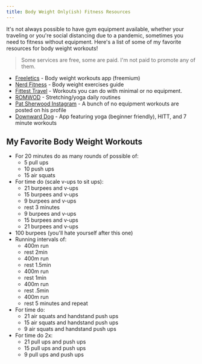 ```yaml
---
title: Body Weight Only(ish) Fitness Resources
---
```


It's not always possible to have gym equipment available, whether your traveling or you're social distancing due to a pandemic, sometimes you need to fitness without equipment. Here's a list of some of my favorite resources for body weight workouts!

> Some services are free, some are paid. I'm not paid to promote any of them.

- [Freeletics](https://www.freeletics.com/) - Body weight workouts app (freemium)
- [Nerd Fitness](https://www.nerdfitness.com/blog/the-42-best-bodyweight-exercises-the-ultimate-guide-for-working-out-anywhere/) - Body weight exercises guide
- [Fittest Travel](http://fittesttravel.com/travel-workouts) - Workouts you can do with minimal or no equipment.
- [ROMWOD](https://romwod.com) - Stretching/yoga daily routines
- [Pat Sherwood Instagram](https://www.instagram.com/sherwood215/?hl=en) - A bunch of no equipment workouts are posted on his profile
- [Downward Dog](https://www.downdogapp.com/) - App featuring yoga (beginner friendly), HITT, and 7 minute workouts

## My Favorite Body Weight Workouts

- For 20 minutes do as many rounds of possible of:
  - 5 pull ups
  - 10 push ups
  - 15 air squats
- For time do (scale v-ups to sit ups):
  - 21 burpees and v-ups
  - 15 burpees and v-ups
  - 9 burpees and v-ups
  - rest 3 minutes
  - 9 burpees and v-ups
  - 15 burpees and v-ups
  - 21 burpees and v-ups
- 100 burpees (you'll hate yourself after this one)
- Running intervals of:
  - 400m run
  - rest 2min
  - 400m run
  - rest 1.5min
  - 400m run
  - rest 1min
  - 400m run
  - rest .5min
  - 400m run
  - rest 5 minutes and repeat
- For time do:
  - 21 air squats and handstand push ups
  - 15 air squats and handstand push ups
  - 9 air squats and handstand push ups
- For time do 2x:
  - 21 pull ups and push ups
  - 15 pull ups and push ups
  - 9 pull ups and push ups
